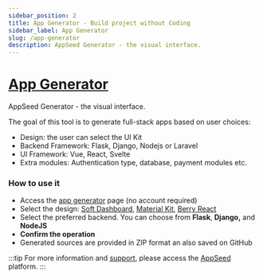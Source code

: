 ```yaml
---
sidebar_position: 2
title: App Generator - Build project without Coding
sidebar_label: App Generator
slug: /app-generator
description: AppSeed Generator - the visual interface.
---
```


# [App Generator](https://appseed.us/generator/)


<SubHeading color="#25c2a0">AppSeed Generator - the visual interface.</SubHeading>

The goal of this tool is to generate full-stack apps based on user choices:

- Design: the user can select the UI Kit
- Backend Framework: Flask, Django, Nodejs or Laravel
- UI Framework: Vue, React, Svelte
- Extra modules: Authentication type, database, payment modules etc. 

### How to use it

- Access the [app generator](https://appseed.us/generator/) page (no account required)
- Select the design: [Soft Dashboard](https://appseed.us/generator/soft-ui-dashboard/), [Material Kit](https://appseed.us/generator/material-kit/), [Berry React](https://appseed.us/generator/react/berry-dashboard/)
- Select the preferred backend. You can choose from **Flask**, **Django,** and **NodeJS**
- **Confirm the operation**
- Generated sources are provided in ZIP format an also saved on GitHub

:::tip 
For more information and [support](support.mdx), please access the [AppSeed](https://appseed.us) platform.
:::
